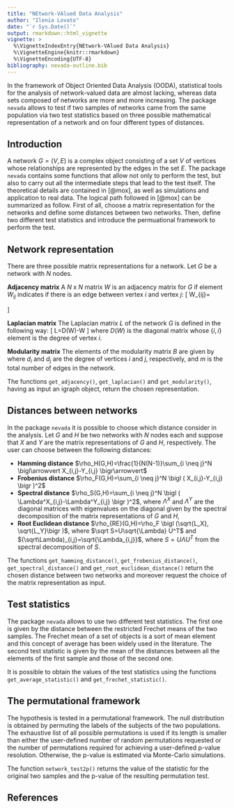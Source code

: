 ```yaml
---
title: "NEtwork-VAlued Data Analysis"
author: "Ilenia Lovato"
date: "`r Sys.Date()`"
output: rmarkdown::html_vignette
vignette: >
  %\VignetteIndexEntry{NEtwork-VAlued Data Analysis}
  %\VignetteEngine{knitr::rmarkdown}
  %\VignetteEncoding{UTF-8}
bibliography: nevada-outline.bib
---
```


In the framework of Object Oriented Data Analysis (OODA), statistical tools for the analysis of network-valued data are almost lacking, whereas data sets composed of networks are more and more increasing. The package `nevada` allows to test if two samples of networks came from the same population via two test statistics based on three possible mathematical representation of a network and on four different types of distances.

## Introduction
A network $G=(V,E)$ is a complex object consisting of a set $V$ of vertices whose relationships are represented by the edges in the set $E$. The package `nevada` contains some functions that allow not only to perform the test, but also to carry out all the intermediate steps that lead to the test itself. The theoretical details are contained in [@mox], as well as simulations and application to real data. The logical path followed in [@mox] can be summarized as follow. First of all, choose a matrix representation for the networks and define some distances between two networks. Then, define two different test statistics and introduce the permuational framework to perform the test.


## Network representation
There are three possible matrix representations for a network. Let $G$ be a network with $N$ nodes.

**Adjacency matrix**
A $N$ x $N$ matrix $W$ is an adjacency matrix for $G$ if element $W_{ij}$ indicates if there is an edge between vertex $i$ and vertex $j$:
\[
W_{ij}=
\begin{cases}
w_{i,j}, \quad if \quad (i,j) \in E \quad with \quad weight \quad  w_{i,j}\\
0, \quad if \quad (i,j) \not \in E
\end{cases}
\]

**Laplacian matrix**
The Laplacian matrix $L$ of the network $G$ is defined in the following way: 
\[
L=D(W)-W
\]
where $D(W)$ is the diagonal matrix whose $\{ i,i \}$ element is the degree of vertex $i$.

**Modularity matrix**
The elements of the modularity matrix $B$ are given by
\begin{equation*}
    B_{ij} = W_{ij} - \frac{d_i d_j}{2m}
\end{equation*}
where $d_i$ and $d_j$ are the degree of vertices $i$ and $j$, respectively, and $m$ is the total number of edges in the network. 

The functions `get_adjacency()`, `get_laplacian()` and `get_modularity()`, having as input an igraph object, return the chosen representation.

## Distances between networks
In the package `nevada` it is possible to choose which distance consider in the analysis. Let $G$ and $H$ be two networks with $N$ nodes each and suppose that $X$ and $Y$ are the matrix representations of $G$ and $H$, respectively. The user can choose between the following distances:

* **Hamming distance** $\rho_H(G,H)=\frac{1}{N(N-1)}\sum_{i \neq j}^N \bigl\arrowvert X_{i,j}-Y_{i,j} \bigr\arrowvert$
* **Frobenius distance**  $\rho_F(G,H)=\sum_{i \neq j}^N \bigl ( X_{i,j}-Y_{i,j} \bigr )^2$
* **Spectral distance** $\rho_S(G,H)=\sum_{i \neq j}^N \bigl ( \Lambda^X_{i,j}-\Lambda^Y_{i,j} \bigr )^2$, where $\Lambda^X$ and $\Lambda^Y$ are the diagonal matrices with eigenvalues on the diagonal given by the spectral decomposition of the matrix representations of $G$ and $H$,
* **Root Euclidean distance**  $\rho_{RE}(G,H)=\rho_F \bigl (\sqrt{L_X}, \sqrt{L_Y}\bigr )$, where $\sqrt S=U\sqrt{\Lambda} U^T$ and $(\sqrt\Lambda)_{i,j}=\sqrt{\Lambda_{i,j}}$, where $S=U\Lambda U^T$ from the spectral decomposition of $S$. 

The functions `get_hamming_distance()`, `get_frobenius_distance()`, `get_spectral_distance()` and `get_root_euclidean_distance()` return the chosen distance between two networks and moreover request the choice of the matrix representation as input.

## Test statistics
The package `nevada` allows to use two different test statistics. The first one is given by the distance between the restricted Frechet means of the two samples. The Frechet mean of a set of objects is a sort of mean element and this concept of average has been widely used in the literature. The second test statistic is given by the mean of the distances between all the elements of the first sample and those of the second one.

It is possible to obtain the values of the test statistics using the functions `get_average_statistic()` and `get_frechet_statistic()`.

## The permutational framework
The hypothesis is tested in a permutational framework. The null distribution is obtained by permuting the labels of the subjects of the two populations. The exhaustive list of all possible permutations is used if its length is smaller than either the user-defined number of random permutations requested or the number of permutations required for achieving a user-defined p-value resolution. Otherwise, the p-value is estimated via Monte-Carlo simulations.

The function `network_test2p()` returns the value of the statistic for the original two samples and the p-value of the resulting permutation test.

## References
